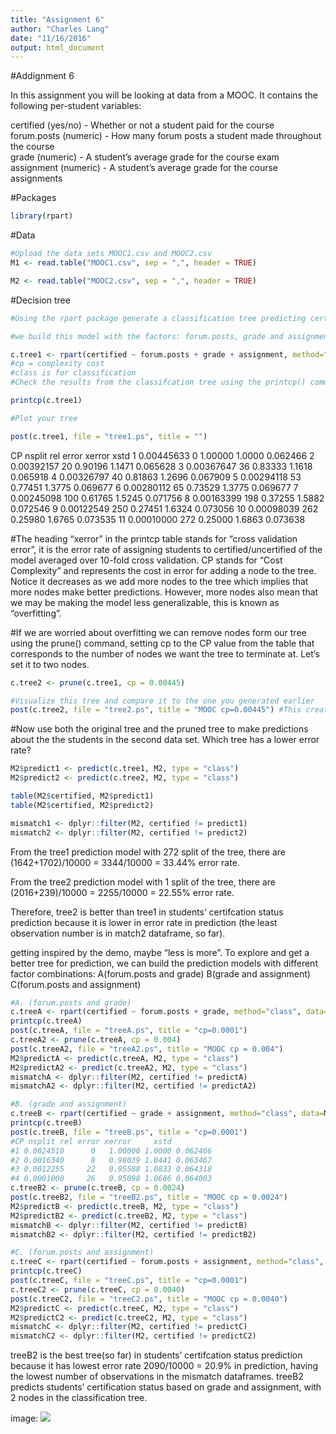 ```yaml
---
title: "Assignment 6"
author: "Charles Lang"
date: "11/16/2016"
output: html_document
---
```

#Addignment 6

In this assignment you will be looking at data from a MOOC. It contains the following per-student variables:

certified (yes/no) - Whether or not a student paid for the course  
forum.posts (numeric) - How many forum posts a student made throughout the course  
grade (numeric) - A student's average grade for the course exam  
assignment (numeric) - A student's average grade for the course assignments  

#Packages
```r
library(rpart)
```

#Data
```r
#Upload the data sets MOOC1.csv and MOOC2.csv
M1 <- read.table("MOOC1.csv", sep = ",", header = TRUE)

M2 <- read.table("MOOC2.csv", sep = ",", header = TRUE)

```

#Decision tree
```r
#Using the rpart package generate a classification tree predicting certified from the other variables in the M1 data frame.

#we build this model with the factors: forum.posts, grade and assignment

c.tree1 <- rpart(certified ~ forum.posts + grade + assignment, method="class", data=M1, control=rpart.control(minsplit = 1, minbucket = 1, cp = 0.0001))
#cp = complexity cost
#class is for classification
#Check the results from the classifcation tree using the printcp() command

printcp(c.tree1)

#Plot your tree

post(c.tree1, file = "tree1.ps", title = "")

```
CP nsplit rel error xerror     xstd
1  0.00445633      0   1.00000 1.0000 0.062466
2  0.00392157     20   0.90196 1.1471 0.065628
3  0.00367647     36   0.83333 1.1618 0.065918
4  0.00326797     40   0.81863 1.2696 0.067909
5  0.00294118     53   0.77451 1.3775 0.069677
6  0.00280112     65   0.73529 1.3775 0.069677
7  0.00245098    100   0.61765 1.5245 0.071756
8  0.00163399    198   0.37255 1.5882 0.072546
9  0.00122549    250   0.27451 1.6324 0.073056
10 0.00098039    262   0.25980 1.6765 0.073535
11 0.00010000    272   0.25000 1.6863 0.073638

#The heading "xerror" in the printcp table stands for "cross validation error", it is the error rate of assigning students to certified/uncertified of the model averaged over 10-fold cross validation. CP stands for "Cost Complexity" and represents the cost in error for adding a node to the tree. Notice it decreases as we add more nodes to the tree which implies that more nodes make better predictions. However, more nodes also mean that we may be making the model less generalizable, this is known as "overfitting".

#If we are worried about overfitting we can remove nodes form our tree using the prune() command, setting cp to the CP value from the table that corresponds to the number of nodes we want the tree to terminate at. Let's set it to two nodes.

```r
c.tree2 <- prune(c.tree1, cp = 0.00445)

#Visualize this tree and compare it to the one you generated earlier
post(c.tree2, file = "tree2.ps", title = "MOOC cp=0.00445") #This creates a pdf image of the tree

```

#Now use both the original tree and the pruned tree to make predictions about the the students in the second data set. Which tree has a lower error rate?

```r
M2$predict1 <- predict(c.tree1, M2, type = "class")
M2$predict2 <- predict(c.tree2, M2, type = "class")

table(M2$certified, M2$predict1)
table(M2$certified, M2$predict2)

mismatch1 <- dplyr::filter(M2, certified != predict1)
mismatch2 <- dplyr::filter(M2, certified != predict2)
```
From the tree1 prediction model with 272 split of the tree, there are (1642+1702)/10000 = 3344/10000 = 33.44% error rate.

From the tree2 prediction model with 1 split of the tree, there are (2016+239)/10000 = 2255/10000 = 22.55% error rate.

Therefore, tree2 is better than tree1 in students' certifcation status prediction because it is lower in error rate in prediction (the least observation number is in match2 dataframe, so far).

getting inspired by the demo, maybe "less is more". To explore and get a better tree for prediction, we can build the prediction models with different factor combinations: A(forum.posts and grade) B(grade and assignment)  C(forum.posts and assignment)

```r
#A. (forum.posts and grade) 
c.treeA <- rpart(certified ~ forum.posts + grade, method="class", data=M1, control=rpart.control(minsplit = 1, minbucket = 1, cp = 0.0001))
printcp(c.treeA)
post(c.treeA, file = "treeA.ps", title = "cp=0.0001")
c.treeA2 <- prune(c.treeA, cp = 0.004)
post(c.treeA2, file = "treeA2.ps", title = "MOOC cp = 0.004")
M2$predictA <- predict(c.treeA, M2, type = "class")
M2$predictA2 <- predict(c.treeA2, M2, type = "class")
mismatchA <- dplyr::filter(M2, certified != predictA)
mismatchA2 <- dplyr::filter(M2, certified != predictA2)

#B. (grade and assignment) 
c.treeB <- rpart(certified ~ grade + assignment, method="class", data=M1, control=rpart.control(minsplit = 1, minbucket = 1, cp = 0.0001))
printcp(c.treeB)
post(c.treeB, file = "treeB.ps", title = "cp=0.0001")
#CP nsplit rel error xerror     xstd
#1 0.0024510      0   1.00000 1.0000 0.062466
#2 0.0016340      8   0.98039 1.0441 0.063467
#3 0.0012255     22   0.95588 1.0833 0.064318
#4 0.0001000     26   0.95098 1.0686 0.064003
c.treeB2 <- prune(c.treeB, cp = 0.0024)
post(c.treeB2, file = "treeB2.ps", title = "MOOC cp = 0.0024")
M2$predictB <- predict(c.treeB, M2, type = "class")
M2$predictB2 <- predict(c.treeB2, M2, type = "class")
mismatchB <- dplyr::filter(M2, certified != predictB)
mismatchB2 <- dplyr::filter(M2, certified != predictB2)

#C. (forum.posts and assignment)
c.treeC <- rpart(certified ~ forum.posts + assignment, method="class", data=M1, control=rpart.control(minsplit = 1, minbucket = 1, cp = 0.0001))
printcp(c.treeC)
post(c.treeC, file = "treeC.ps", title = "cp=0.0001")
c.treeC2 <- prune(c.treeC, cp = 0.0040)
post(c.treeC2, file = "treeC2.ps", title = "MOOC cp = 0.0040")
M2$predictC <- predict(c.treeC, M2, type = "class")
M2$predictC2 <- predict(c.treeC2, M2, type = "class")
mismatchC <- dplyr::filter(M2, certified != predictC)
mismatchC2 <- dplyr::filter(M2, certified != predictC2)
```

treeB2 is the best tree(so far) in students' certifcation status prediction because it has lowest error rate 2090/10000 = 20.9% in prediction, having the lowest number of observations in the mismatch dataframes.
treeB2 predicts students' certification status based on grade and assignment, with 2 nodes in the classification tree. 

image: ![](mismatch.png)

